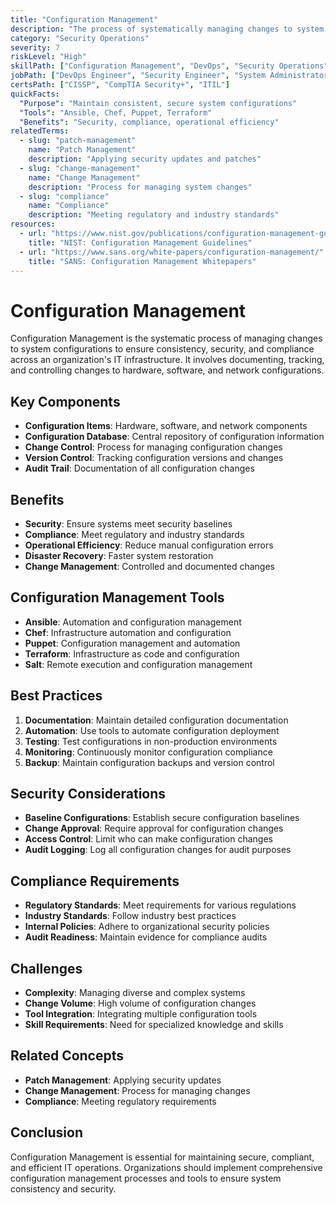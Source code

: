 ```yaml
---
title: "Configuration Management"
description: "The process of systematically managing changes to system configurations to maintain security, compliance, and operational efficiency."
category: "Security Operations"
severity: 7
riskLevel: "High"
skillPath: ["Configuration Management", "DevOps", "Security Operations"]
jobPath: ["DevOps Engineer", "Security Engineer", "System Administrator"]
certsPath: ["CISSP", "CompTIA Security+", "ITIL"]
quickFacts:
  "Purpose": "Maintain consistent, secure system configurations"
  "Tools": "Ansible, Chef, Puppet, Terraform"
  "Benefits": "Security, compliance, operational efficiency"
relatedTerms:
  - slug: "patch-management"
    name: "Patch Management"
    description: "Applying security updates and patches"
  - slug: "change-management"
    name: "Change Management"
    description: "Process for managing system changes"
  - slug: "compliance"
    name: "Compliance"
    description: "Meeting regulatory and industry standards"
resources:
  - url: "https://www.nist.gov/publications/configuration-management-guidelines-information-technology-systems"
    title: "NIST: Configuration Management Guidelines"
  - url: "https://www.sans.org/white-papers/configuration-management/"
    title: "SANS: Configuration Management Whitepapers"
---
```


# Configuration Management

Configuration Management is the systematic process of managing changes to system configurations to ensure consistency, security, and compliance across an organization's IT infrastructure. It involves documenting, tracking, and controlling changes to hardware, software, and network configurations.

## Key Components
- **Configuration Items**: Hardware, software, and network components
- **Configuration Database**: Central repository of configuration information
- **Change Control**: Process for managing configuration changes
- **Version Control**: Tracking configuration versions and changes
- **Audit Trail**: Documentation of all configuration changes

## Benefits
- **Security**: Ensure systems meet security baselines
- **Compliance**: Meet regulatory and industry standards
- **Operational Efficiency**: Reduce manual configuration errors
- **Disaster Recovery**: Faster system restoration
- **Change Management**: Controlled and documented changes

## Configuration Management Tools
- **Ansible**: Automation and configuration management
- **Chef**: Infrastructure automation and configuration
- **Puppet**: Configuration management and automation
- **Terraform**: Infrastructure as code and configuration
- **Salt**: Remote execution and configuration management

## Best Practices
1. **Documentation**: Maintain detailed configuration documentation
2. **Automation**: Use tools to automate configuration deployment
3. **Testing**: Test configurations in non-production environments
4. **Monitoring**: Continuously monitor configuration compliance
5. **Backup**: Maintain configuration backups and version control

## Security Considerations
- **Baseline Configurations**: Establish secure configuration baselines
- **Change Approval**: Require approval for configuration changes
- **Access Control**: Limit who can make configuration changes
- **Audit Logging**: Log all configuration changes for audit purposes

## Compliance Requirements
- **Regulatory Standards**: Meet requirements for various regulations
- **Industry Standards**: Follow industry best practices
- **Internal Policies**: Adhere to organizational security policies
- **Audit Readiness**: Maintain evidence for compliance audits

## Challenges
- **Complexity**: Managing diverse and complex systems
- **Change Volume**: High volume of configuration changes
- **Tool Integration**: Integrating multiple configuration tools
- **Skill Requirements**: Need for specialized knowledge and skills

## Related Concepts
- **Patch Management**: Applying security updates
- **Change Management**: Process for managing changes
- **Compliance**: Meeting regulatory requirements

## Conclusion

Configuration Management is essential for maintaining secure, compliant, and efficient IT operations. Organizations should implement comprehensive configuration management processes and tools to ensure system consistency and security. 